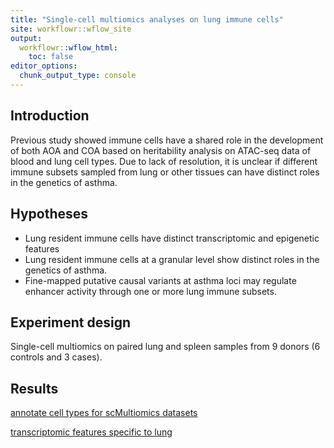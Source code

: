 ```yaml
---
title: "Single-cell multiomics analyses on lung immune cells"
site: workflowr::wflow_site
output:
  workflowr::wflow_html:
    toc: false
editor_options:
  chunk_output_type: console
---
```


## Introduction

Previous study showed immune cells have a shared role in the development of both AOA and COA based on heritability analysis on ATAC-seq data of blood and lung cell types. Due to lack of resolution, it is unclear if different immune subsets sampled from lung or other tissues can have distinct roles in the genetics of asthma.

## Hypotheses

* Lung resident immune cells have distinct transcriptomic and epigenetic features
* Lung resident immune cells at a granular level show distinct roles in the genetics of asthma.
* Fine-mapped putative causal variants at asthma loci may regulate enhancer activity through one or more lung immune subsets. 

## Experiment design 

Single-cell multiomics on paired lung and spleen samples from 9 donors (6 controls and 3 cases).

## Results

[annotate cell types for scMultiomics datasets](identify_cell_types.html)

[transcriptomic features specific to lung](identify_lung_specific_transcriptomic_features.html)



